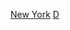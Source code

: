 {{United States topic|prefix=:Category:各年代}}
{{Commons category|New York by decade}}

[[Category:各年代美国各州|New York]]
[[Category:纽约州各时期历史|D]]